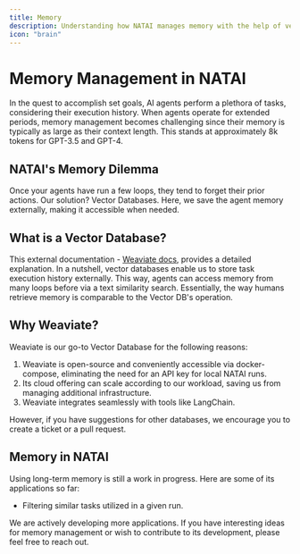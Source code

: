```yaml
---
title: Memory
description: Understanding how NATAI manages memory with the help of vector databases.
icon: "brain"
---
```


# Memory Management in NATAI

In the quest to accomplish set goals, AI agents perform a plethora of tasks, considering their execution history. When agents operate for extended periods, memory management becomes challenging since their memory is typically as large as their context length. This stands at approximately 8k tokens for GPT-3.5 and GPT-4.

## NATAI's Memory Dilemma

Once your agents have run a few loops, they tend to forget their prior actions. Our solution? Vector Databases. Here, we save the agent memory externally, making it accessible when needed.

## What is a Vector Database?

This external documentation - [Weaviate docs](https://weaviate.io/developers/weaviate), provides a detailed explanation. In a nutshell, vector databases enable us to store task execution history externally. This way, agents can access memory from many loops before via a text similarity search. Essentially, the way humans retrieve memory is comparable to the Vector DB's operation.

## Why Weaviate?

Weaviate is our go-to Vector Database for the following reasons:

1. Weaviate is open-source and conveniently accessible via docker-compose, eliminating the need for an API key for local NATAI runs.
2. Its cloud offering can scale according to our workload, saving us from managing additional infrastructure.
3. Weaviate integrates seamlessly with tools like LangChain.

However, if you have suggestions for other databases, we encourage you to create a ticket or a pull request.

## Memory in NATAI

Using long-term memory is still a work in progress. Here are some of its applications so far:

- Filtering similar tasks utilized in a given run.

We are actively developing more applications. If you have interesting ideas for memory management or wish to contribute to its development, please feel free to reach out.
